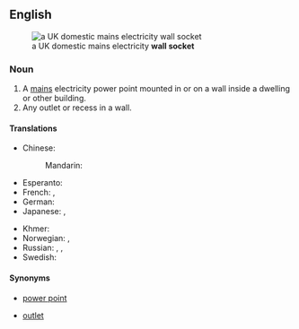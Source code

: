 ==English==
[[File:UK BS1363 double wall socket.jpg|thumb|right|a UK domestic mains electricity '''wall socket''']]

===Noun===
{{en-noun|head=[[wall]] [[socket]]}}

# A [[mains]] electricity power point mounted in or on a wall inside a dwelling or other building.
# Any outlet or recess in a wall.

====Translations====
{{trans-top|electricity power point}}
* Chinese:
*: Mandarin: {{t+|cmn|插座|tr=chāzuò|sc=Hani}}
* Esperanto: {{t|eo|kontaktingo}}
* French: {{t+|fr|prise|f}}, {{t|fr|prise murale|f}}
* German: {{t+|de|Steckdose|f}}
* Japanese: {{t+|ja|コンセント|tr=konsento|sc=Jpan}}, {{t|ja|ソケット|tr=soketto|sc=Jpan}}
{{trans-mid}}
* Khmer: {{t|km|រន្ធជញ្ជាំង|tr=rʊən cʊəɲceaŋ|sc=Khmr}}
* Norwegian: {{t|no|stikkontakt|m}}, {{t|no|stikk|n}}
* Russian: {{t+|ru|розетка|f|tr=rozétka|sc=Cyrl}}, {{t+|ru|электророзетка|f|tr=elektrorozétka|sc=Cyrl}}, {{t+|ru|гнездо|n|tr=gnezdó|sc=Cyrl}}
* Swedish: {{t+|sv|vägguttag|n}}
{{trans-bottom}}

====Synonyms====
* {{sense|electricity}} [[power point]]
* [[outlet]]